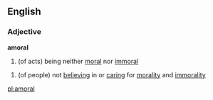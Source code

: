 ==English==
===Adjective===
'''amoral'''
#(of acts) being neither [[moral]] nor [[immoral]]

#(of people) not [[believing]] in or [[caring]] for [[morality]] and [[immorality]]

[[pl:amoral]]
